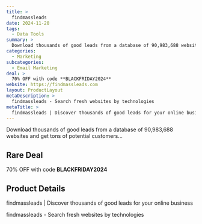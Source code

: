 ```yaml
---
title: >
  findmassleads
date: 2024-11-20
tags:
  - Data Tools
summary: >
  Download thousands of good leads from a database of 90,983,688 websites and get tons of potential customers...
categories:
  - Marketing
subcategories:
  - Email Marketing
deal: >
  70% OFF with code **BLACKFRIDAY2024**
website: https://findmassleads.com
layout: ProductLayout
metaDescription: >
  findmassleads - Search fresh websites by technologies
metaTitle: >
  findmassleads | Discover thousands of good leads for your online business
---
```

Download thousands of good leads from a database of 90,983,688 websites and get tons of potential customers...

## Rare Deal

70% OFF with code **BLACKFRIDAY2024**

## Product Details
findmassleads | Discover thousands of good leads for your online business

findmassleads - Search fresh websites by technologies
